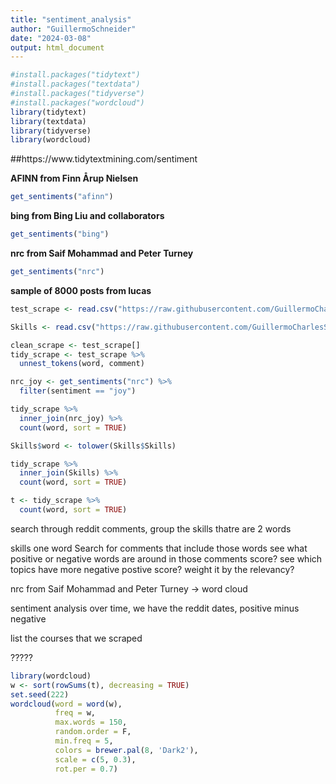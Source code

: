 ```yaml
---
title: "sentiment_analysis"
author: "GuillermoSchneider"
date: "2024-03-08"
output: html_document
---
```


```r
#install.packages("tidytext")
#install.packages("textdata")
#install.packages("tidyverse")
#install.packages("wordcloud")
library(tidytext)
library(textdata)
library(tidyverse)
library(wordcloud)

```

##https://www.tidytextmining.com/sentiment


**AFINN from Finn Årup Nielsen**
```r
get_sentiments("afinn")
```

**bing from Bing Liu and collaborators**
```r
get_sentiments("bing")
```

**nrc from Saif Mohammad and Peter Turney**
```r
get_sentiments("nrc")
```


**sample of 8000 posts from lucas**
```r
test_scrape <- read.csv("https://raw.githubusercontent.com/GuillermoCharlesSchneider/DATA-607/main/Project-3/test_scrape.csv")
```



```r
Skills <- read.csv("https://raw.githubusercontent.com/GuillermoCharlesSchneider/DATA-607/main/Project-3/skills.csv")

```




```r

clean_scrape <- test_scrape[] 
tidy_scrape <- test_scrape %>%
  unnest_tokens(word, comment)
```



```r
nrc_joy <- get_sentiments("nrc") %>% 
  filter(sentiment == "joy")
```


```r
tidy_scrape %>%
  inner_join(nrc_joy) %>%
  count(word, sort = TRUE)
```

```r
Skills$word <- tolower(Skills$Skills)

tidy_scrape %>%
  inner_join(Skills) %>%
  count(word, sort = TRUE)
```


```r
t <- tidy_scrape %>%
  count(word, sort = TRUE)
```


search through reddit comments, group the skills thatre are 2 words

skills one word
Search for comments that include those words
see what positive or negative words are around in those comments
score?
see which topics have more negative postive score?
weight it by the relevancy?



nrc from Saif Mohammad and Peter Turney -> word cloud


sentiment analysis over time, we have the reddit dates, positive minus negative

list the courses that we scraped

?????
```r
library(wordcloud)
w <- sort(rowSums(t), decreasing = TRUE)
set.seed(222)
wordcloud(word = word(w),
          freq = w,
          max.words = 150,
          random.order = F,
          min.freq = 5,
          colors = brewer.pal(8, 'Dark2'),
          scale = c(5, 0.3),
          rot.per = 0.7)
```

